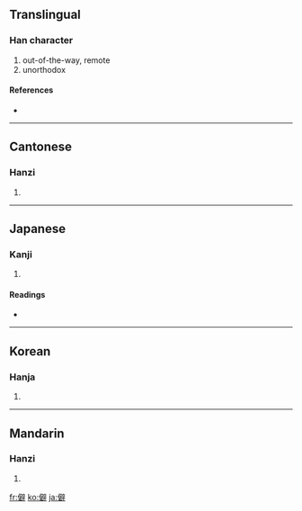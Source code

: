 ==Translingual==

===Han character===
{{Han char|rn=9|rad=人|as=13|sn=15|four=2024<sub>1</sub>|canj=人尸口十 (OSRJ)}}

# out-of-the-way, remote
# unorthodox

====References====
* {{Han ref|kx=0118.140|dkj=01166|dj=0250.240|hdz=10229.050|uh=50FB|ud=20731|bh=BBF7|bd=48119}}

----

==Cantonese==

===Hanzi===
{{yue-hanzi|jyut=|y=pik1}}

# {{defn|Cantonese}}

----

==Japanese==

===Kanji===
{{ja-kanji|grade=|rs=人13}}

# {{defn|Japanese}}

====Readings====
* {{ja-readings|on=[[へき]] (heki), [[ひ]] (hi), [[へい]] (hei)|kun=[[ひがむ]] (higamu)}}

----

==Korean==

===Hanja===
{{ko-hanja|hangeul=[[벽]], [[피]]|rv=byeok, pi|mr=pyŏk, p'i}}

# {{defn|Korean}}

----

==Mandarin==

===Hanzi===
{{cmn-hanzi|pin=[[pì]] ([[pi4]])|wg=p'i<sup>4</sup>}}

# {{defn|Mandarin}}

[[fr:僻]]
[[ko:僻]]
[[ja:僻]]